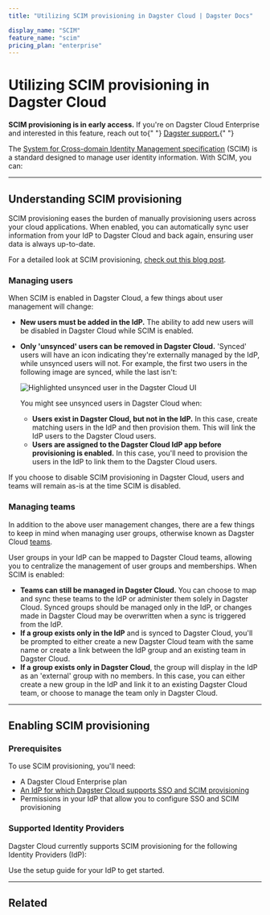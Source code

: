 ```yaml
---
title: "Utilizing SCIM provisioning in Dagster Cloud | Dagster Docs"

display_name: "SCIM"
feature_name: "scim"
pricing_plan: "enterprise"
---
```


# Utilizing SCIM provisioning in Dagster Cloud

<Note>
  <strong>SCIM provisioning is in early access.</strong> If you're on Dagster
  Cloud Enterprise and interested in this feature, reach out to{" "}
  <a href="mailto:support@elementl.com">Dagster support.</a>{" "}
</Note>

The [System for Cross-domain Identity Management specification](https://scim.cloud/) (SCIM) is a standard designed to manage user identity information. With SCIM, you can:

<ScimSupportedFeatures />

---

## Understanding SCIM provisioning

SCIM provisioning eases the burden of manually provisioning users across your cloud applications. When enabled, you can automatically sync user information from your IdP to Dagster Cloud and back again, ensuring user data is always up-to-date.

For a detailed look at SCIM provisioning, [check out this blog post](https://www.strongdm.com/blog/scim-provisioning).

### Managing users

When SCIM is enabled in Dagster Cloud, a few things about user management will change:

- **New users must be added in the IdP.** The ability to add new users will be disabled in Dagster Cloud while SCIM is enabled.
- **Only 'unsynced' users can be removed in Dagster Cloud.** 'Synced' users will have an icon indicating they're externally managed by the IdP, while unsynced users will not. For example, the first two users in the following image are synced, while the last isn't:

  <Image
  alt="Highlighted unsynced user in the Dagster Cloud UI"
  src="/images/dagster-cloud/sso/scim-unsynced-user.png"
  width={732}
  height={376}
  />

  You might see unsynced users in Dagster Cloud when:

  - **Users exist in Dagster Cloud, but not in the IdP.** In this case, create matching users in the IdP and then provision them. This will link the IdP users to the Dagster Cloud users.
  - **Users are assigned to the Dagster Cloud IdP app before provisioning is enabled.** In this case, you'll need to provision the users in the IdP to link them to the Dagster Cloud users.

If you choose to disable SCIM provisioning in Dagster Cloud, users and teams will remain as-is at the time SCIM is disabled.

### Managing teams

In addition to the above user management changes, there are a few things to keep in mind when managing user groups, otherwise known as Dagster Cloud [teams](/dagster-cloud/account/managing-users/managing-teams).

User groups in your IdP can be mapped to Dagster Cloud teams, allowing you to centralize the management of user groups and memberships. When SCIM is enabled:

- **Teams can still be managed in Dagster Cloud.** You can choose to map and sync these teams to the IdP or administer them solely in Dagster Cloud. Synced groups should be managed only in the IdP, or changes made in Dagster Cloud may be overwritten when a sync is triggered from the IdP.
- **If a group exists only in the IdP** and is synced to Dagster Cloud, you'll be prompted to either create a new Dagster Cloud team with the same name or create a link between the IdP group and an existing team in Dagster Cloud.
- **If a group exists only in Dagster Cloud**, the group will display in the IdP as an 'external' group with no members. In this case, you can either create a new group in the IdP and link it to an existing Dagster Cloud team, or choose to manage the team only in Dagster Cloud.

---

## Enabling SCIM provisioning

### Prerequisites

To use SCIM provisioning, you'll need:

- A Dagster Cloud Enterprise plan
- [An IdP for which Dagster Cloud supports SSO and SCIM provisioning](#supported-identity-providers)
- Permissions in your IdP that allow you to configure SSO and SCIM provisioning

### Supported Identity Providers

Dagster Cloud currently supports SCIM provisioning for the following Identity Providers (IdP):

<ArticleList>
  <ArticleListItem
    href="/dagster-cloud/account/authentication/okta/scim-provisioning"
    title="Okta"
  ></ArticleListItem>
</ArticleList>

Use the setup guide for your IdP to get started.

---

## Related

<ArticleList>
  <ArticleListItem
    href="/dagster-cloud/account/managing-users/managing-user-roles-permissions"
    title="Managing user roles and permissions"
  ></ArticleListItem>
  <ArticleListItem
    href="/dagster-cloud/account/managing-users/managing-teams"
    title="Managing teams"
  ></ArticleListItem>
</ArticleList>
